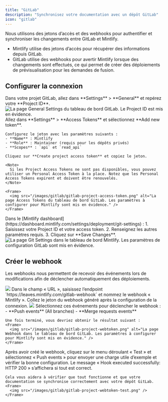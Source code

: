 ```yaml
---
title: "GitLab"
description: "Synchronisez votre documentation avec un dépôt GitLab"
icon: "gitlab"
---
```


Nous utilisons des jetons d’accès et des webhooks pour authentifier et synchroniser les changements entre GitLab et Mintlify.

- Mintlify utilise des jetons d’accès pour récupérer des informations depuis GitLab.
- GitLab utilise des webhooks pour avertir Mintlify lorsque des changements sont effectués, ce qui permet de créer des déploiements de prévisualisation pour les demandes de fusion.

## Configurer la connexion

<Steps>
  <Step title="Find your project ID">
    Dans votre projet GitLab, allez dans **Settings** > **General** et repérez votre **Project ID**.
    <Frame>
      <img src="/images/gitlab/gitlab-project-id.png" alt="La page General Settings du tableau de bord GitLab. Le Project ID est mis en évidence." />
    </Frame>
  </Step>
  <Step title="Generate an access token">
    Allez dans **Settings** > **Access Tokens** et sélectionnez **Add new token**.
    
    Configurez le jeton avec les paramètres suivants :
    - **Name** : Mintlify
    - **Role** : Maintainer (requis pour les dépôts privés)
    - **Scopes** : `api` et `read_api`
    
    Cliquez sur **Create project access token** et copiez le jeton.

    <Note>
      Si les Project Access Tokens ne sont pas disponibles, vous pouvez utiliser un Personal Access Token à la place. Notez que les Personal Access Tokens expirent et doivent être renouvelés.
    </Note>

    <Frame>
      <img src="/images/gitlab/gitlab-project-access-token.png" alt="La page Access Tokens du tableau de bord GitLab. Les paramètres à configurer pour Mintlify sont mis en évidence." />
    </Frame>

  </Step>
  <Step title="Set up the connection">
    Dans le [Mintlify dashboard](https://dashboard.mintlify.com/settings/deployment/git-settings) :
    1. Saisissez votre Project ID et votre access token.
    2. Renseignez les autres paramètres requis.
    3. Cliquez sur **Save Changes**.
    <Frame>
      <img src="/images/gitlab/gitlab-config.png" alt="La page Git Settings dans le tableau de bord Mintlify. Les paramètres de configuration GitLab sont mis en évidence." />
    </Frame>
  </Step>
</Steps>

## Créer le webhook

Les webhooks nous permettent de recevoir des événements lors de modifications afin de déclencher automatiquement des déploiements.

<Steps>
  <Step title="Accédez à Settings > Webhooks et cliquez sur « Add new Webhook »">
    <Frame>
      <img src="/images/gitlab/gitlab-webhook.png" />
    </Frame>
  </Step>
  <Step title="Configurer l’URL et le webhook">
    Dans le champ « URL », saisissez l’endpoint `https://leaves.mintlify.com/gitlab-webhook` et nommez le webhook « Mintlify ».
  </Step>
  <Step title="Coller le jeton">
    Collez le jeton du webhook généré après la configuration de la connexion.
    <Frame>
      <img src="/images/gitlab/gitlab-show-webtoken.png" />
    </Frame>
  </Step>
  <Step title="Sélectionner les événements">
    Sélectionnez ces événements pour déclencher le webhook :
    - **Push events** (All branches)
    - **Merge requests events**
      
    Une fois terminé, vous devriez obtenir le résultat suivant :
    <Frame>
      <img src="/images/gitlab/gitlab-project-webtoken.png" alt="La page Webhook dans le tableau de bord GitLab. Les paramètres à configurer pour Mintlify sont mis en évidence." />
    </Frame>
  </Step>
  <Step title="Tester le webhook">
    Après avoir créé le webhook, cliquez sur le menu déroulant « Test » et sélectionnez « Push events » pour envoyer une charge utile d’exemple et vérifier la bonne configuration. Le message « Hook executed successfully: HTTP 200 » s’affichera si tout est correct.

    Cela vous aidera à vérifier que tout fonctionne et que votre documentation se synchronise correctement avec votre dépôt GitLab.
    <Frame>
      <img src="/images/gitlab/gitlab-project-webtoken-test.png" />
    </Frame>
  </Step>
</Steps>